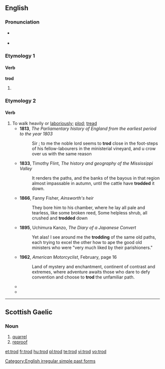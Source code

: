 ==English==

===Pronunciation===
* {{a|UK}} {{IPA|/ˈtɹɒd/}}
: {{rhymes|ɒd}}
* {{a|US}} {{IPA|/ˈtɹɑd/}}

===Etymology 1===


====Verb====
'''trod'''

# {{simple past of|tread}}

[[Category:English irregular simple past forms]]

===Etymology 2===
{{rfe}}<!--Presumably connexted to [[tread]], [[trot]], [[plod]]-->

====Verb====
{{en-verb|trod|d|ed}}

# To walk heavily or [[laboriously]]; [[plod]]; [[tread]]
#* '''1813''', ''The Parliamentary history of England from the earliest period to the year 1803''
#*:Sir ; to me the noble lord seems to '''trod''' close in the foot-steps of his fellow-labourers in the ministerial vineyard, and u crow over us with the same reason
#* '''1833''', Timothy Flint, ''The history and geography of the Mississippi Valley''
#*: It renders the paths, and the banks of the bayous in that region almost impassable in autumn, until the cattle have '''trodded''' it down. 
#* '''1866''', Fanny Fisher, ''Ainsworth's heir'' 
#*:They bore him to his chamber, where he lay all pale and tearless, like some broken reed, Some helpless shrub, all crushed and '''trodded''' down
#* '''1895''', Uchimura Kanzo, ''The Diary of a Japanese Convert''
#*:Yet alas! I see around me the '''trodding''' of the same old paths, each trying to excel the other how to ape the good old ministers who were "very much liked by their parishioners."
#* '''1962''', ''American Motorcyclist'', February, page 16
#*:Land of mystery and enchantment, continent of contrast and extremes, where adventure awaits those who dare to defy convention and choose to '''trod''' the unfamiliar path.
#*{{quote-news|year=2007|date=December 23|author=Matt Weiland|title=Walker in the City|work=New York Times|url=http://www.nytimes.com/2007/12/23/books/review/Weiland-t.html
|passage=Happily, he writes the way he walks: at a vigorous lope, both attentive to the varied soils of the ground he '''trods''' and curious about the dust and dandelions over the next hill. }}
#*{{quote-news|year=2009|date=March 18|author=Sonia Day|title=Nip that gardening zeal in the bud|work=Toronto Star|url=http://www.thestar.com/Outdoor living/Gardening and landscaping/article/604047
|passage=And avoid '''trodding''' on the inevitably wet soil around the base of the shrubs as you work. }}

----

==Scottish Gaelic==

===Noun===
{{gd-noun|g1=m|g2=f|gen=troid|pl1=trodan|pl2=troid}}

# [[quarrel]]
# [[reproof]]


[[et:trod]]
[[fr:trod]]
[[hu:trod]]
[[pl:trod]]
[[te:trod]]
[[vi:trod]]
[[vo:trod]]